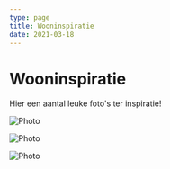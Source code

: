 ```yaml
---
type: page
title: Wooninspiratie
date: 2021-03-18
---
```


# Wooninspiratie

Hier een aantal leuke foto's ter inspiratie!


<Image
  src="/images/Woonblog foto 1.jpg"
  alt="Photo"
  width={1125}
  height={750}
  priority
  className="next-image"
/>

<Image
  src="/images/Woonblog foto 2.jpg"
  alt="Photo"
  width={1125}
  height={750}
  priority
  className="next-image"
/>

<Image
  src="/images/Woonblog foto 4.jpg"
  alt="Photo"
  width={1125}
  height={750}
  priority
  className="next-image"
/>
